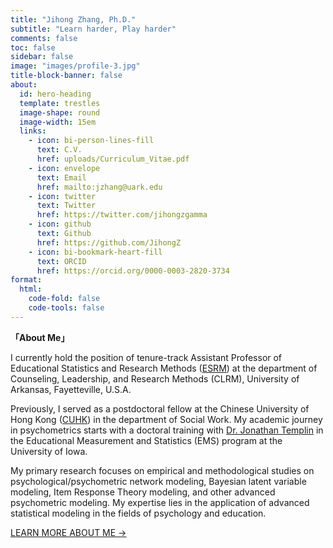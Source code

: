 ```yaml
---
title: "Jihong Zhang, Ph.D."
subtitle: "Learn harder, Play harder"
comments: false
toc: false
sidebar: false
image: "images/profile-3.jpg"
title-block-banner: false
about:
  id: hero-heading
  template: trestles
  image-shape: round
  image-width: 15em
  links:
    - icon: bi-person-lines-fill
      text: C.V.
      href: uploads/Curriculum_Vitae.pdf
    - icon: envelope
      text: Email
      href: mailto:jzhang@uark.edu
    - icon: twitter
      text: Twitter
      href: https://twitter.com/jihongzgamma
    - icon: github
      text: Github
      href: https://github.com/JihongZ
    - icon: bi-bookmark-heart-fill
      text: ORCID
      href: https://orcid.org/0000-0003-2820-3734
format:
  html:
    code-fold: false
    code-tools: false
---
```


::: {#hero-heading .nice-paragraph}
**「About Me」**

I currently hold the position of tenure-track Assistant Professor of Educational Statistics and Research Methods ([ESRM](https://esrm.uark.edu/directory/uid/jzhang/name/Jihong+Zhang/)) at the department of Counseling, Leadership, and Research Methods (CLRM), University of Arkansas, Fayetteville, U.S.A.

Previously, I served as a postdoctoral fellow at the Chinese University of Hong Kong ([CUHK](https://www.cuhk.edu.hk)) in the department of Social Work. My academic journey in psychometrics starts with a doctoral training with [Dr. Jonathan Templin](https://jonathantemplin.com/) in the Educational Measurement and Statistics (EMS) program at the University of Iowa.

My primary research focuses on empirical and methodological studies on psychological/psychometric network modeling, Bayesian latent variable modeling, Item Response Theory modeling, and other advanced psychometric modeling. My expertise lies in the application of advanced statistical modeling in the fields of psychology and education.

[LEARN MORE ABOUT ME →](about.qmd)
:::



